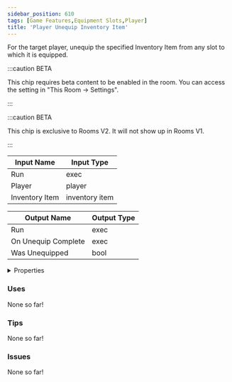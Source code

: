 ```yaml
---
sidebar_position: 610
tags: [Game Features,Equipment Slots,Player]
title: 'Player Unequip Inventory Item'
---
```


For the target player, unequip the specified Inventory Item from any slot to which it is equipped.

:::caution BETA

This chip requires beta content to be enabled in the room. You can access the setting in "This Room -> Settings".

:::

:::caution BETA

This chip is exclusive to Rooms V2. It will not show up in Rooms V1.

:::


<EsbSvg />

| Input Name | Input Type |
|-----------|-----------|
| Run | exec |
| Player | player |
| Inventory Item | inventory item |

| Output Name | Output Type |
|-----------|-----------|
| Run | exec |
| On Unequip Complete | exec |
| Was Unequipped | bool |


<details>
  <summary>Properties</summary>
  <div>
    <div>
    <table>
      <thead>
        <tr>
          <th>Is beta required?</th>
          <th>✅</th>
        </tr>
        <tr>
          <th>Is this chip a trolling risk?</th>
          <th>❌</th>
        </tr>
        <tr>
          <th>Is this chip a role assignment risk?</th>
          <th>❌</th>
        </tr>
        <tr>
          <th>Chip UUID</th>
          <th>944c8ed8-a0da-465d-95f8-e1b7a850ef2d</th>
        </tr>
      </thead>
    </table>
    </div>
  </div>
</details>

### Uses

None so far!

### Tips

None so far!

### Issues

None so far!